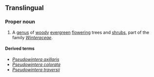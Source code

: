 ==Translingual==
{{wikipedia}}

===Proper noun===
{{infl|mul|proper noun}}

# A [[genus]] of [[woody]] [[evergreen]] [[flowering]] trees and [[shrub]]s, part of the family ''[[Winteraceae]]''.

====Derived terms====
* ''[[Pseudowintera axillaris]]''
* ''[[Pseudowintera colorata]]''
* ''[[Pseudowintera traversii]]''